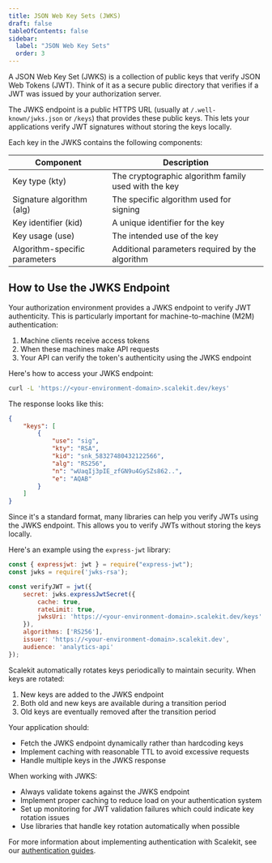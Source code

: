 ```yaml
---
title: JSON Web Key Sets (JWKS)
draft: false
tableOfContents: false
sidebar:
  label: "JSON Web Key Sets"
  order: 3
---
```


A JSON Web Key Set (JWKS) is a collection of public keys that verify JSON Web Tokens (JWT). Think of it as a secure public directory that verifies if a JWT was issued by your authorization server.

The JWKS endpoint is a public HTTPS URL (usually at `/.well-known/jwks.json` or `/keys`) that provides these public keys. This lets your applications verify JWT signatures without storing the keys locally.

Each key in the JWKS contains the following components:

| Component | Description |
|-----------|-------------|
| Key type (kty) | The cryptographic algorithm family used with the key |
| Signature algorithm (alg) | The specific algorithm used for signing |
| Key identifier (kid) | A unique identifier for the key |
| Key usage (use) | The intended use of the key |
| Algorithm-specific parameters | Additional parameters required by the algorithm |

## How to Use the JWKS Endpoint

Your authorization environment provides a JWKS endpoint to verify JWT authenticity. This is particularly important for machine-to-machine (M2M) authentication:

1. Machine clients receive access tokens
2. When these machines make API requests
3. Your API can verify the token's authenticity using the JWKS endpoint

Here's how to access your JWKS endpoint:

```sh title="Get your JWKS"
curl -L 'https://<your-environment-domain>.scalekit.dev/keys'
```

The response looks like this:

```json title="JWKS Response" "kid"
{
    "keys": [
        {
            "use": "sig",
            "kty": "RSA",
            "kid": "snk_58327480432122566",
            "alg": "RS256",
            "n": "wUaqIj3pIE_zfGN9u4GySZs862..",
            "e": "AQAB"
        }
    ]
}
```

Since it's a standard format, many libraries can help you verify JWTs using the JWKS endpoint. This allows you to verify JWTs without storing the keys locally.

Here's an example using the `express-jwt` library:

```js
const { expressjwt: jwt } = require("express-jwt");
const jwks = require('jwks-rsa');

const verifyJWT = jwt({
    secret: jwks.expressJwtSecret({
        cache: true,
        rateLimit: true,
        jwksUri: 'https://<your-environment-domain>.scalekit.dev/keys'
    }),
    algorithms: ['RS256'],
    issuer: 'https://<your-environment-domain>.scalekit.dev',
    audience: 'analytics-api'
});
```

Scalekit automatically rotates keys periodically to maintain security. When keys are rotated:

1. New keys are added to the JWKS endpoint
2. Both old and new keys are available during a transition period
3. Old keys are eventually removed after the transition period

Your application should:
- Fetch the JWKS endpoint dynamically rather than hardcoding keys
- Implement caching with reasonable TTL to avoid excessive requests
- Handle multiple keys in the JWKS response

When working with JWKS:

- Always validate tokens against the JWKS endpoint
- Implement proper caching to reduce load on your authentication system
- Set up monitoring for JWT validation failures which could indicate key rotation issues
- Use libraries that handle key rotation automatically when possible

For more information about implementing authentication with Scalekit, see our [authentication guides](/manual/quickstarts/m2m/).

